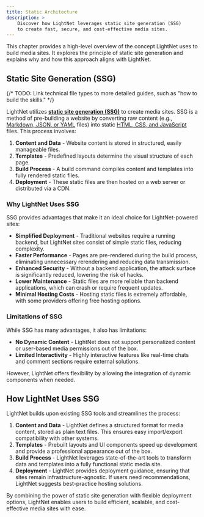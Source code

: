 ```yaml
---
title: Static Architecture
description: > 
    Discover how LightNet leverages static site generation (SSG) 
    to create fast, secure, and cost-effective media sites.
---
```


This chapter provides a high-level overview of the concept LightNet uses to build media sites. 
It explores the principle of static site generation and explains why and how this approach aligns with LightNet.

## Static Site Generation (SSG)

{/* TODO: Link technical file types to more detailed guides, such as "how to build the skills." */}

LightNet utilizes [**static site generation (SSG)**](/build/astro) to create media sites. 
SSG is a method of pre-building a website by converting raw content (e.g., [Markdown, JSON, or YAML](/start-here/guides/essential-skills) files) 
into static [HTML, CSS, and JavaScript](/start-here/guides/essential-skills) files. 
This process involves:

1. **Content and Data** - Website content is stored in structured, easily manageable files.
2. **Templates** - Predefined layouts determine the visual structure of each page.
3. **Build Process** - A build command compiles content and templates into fully rendered static files.
4. **Deployment** - These static files are then hosted on a web server or distributed via a CDN.

### Why LightNet Uses SSG

SSG provides advantages that make it an ideal choice for LightNet-powered sites:

- **Simplified Deployment** - Traditional websites require a running backend, but LightNet sites consist of simple static files, 
    reducing complexity.
- **Faster Performance** - Pages are pre-rendered during the build process, eliminating unnecessary rerendering and reducing 
    data transmission.
- **Enhanced Security** - Without a backend application, the attack surface is significantly reduced, lowering the risk of hacks.
- **Lower Maintenance** - Static files are more reliable than backend applications, which can crash or require frequent updates.
- **Minimal Hosting Costs** - Hosting static files is extremely affordable, with some providers offering free hosting options.

### Limitations of SSG

While SSG has many advantages, it also has limitations:

- **No Dynamic Content** - LightNet does not support personalized content or user-based media permissions out of the box.
- **Limited Interactivity** - Highly interactive features like real-time chats and comment sections require external solutions.

However, LightNet offers flexibility by allowing the integration of dynamic components when needed.

## How LightNet Uses SSG

LightNet builds upon existing SSG tools and streamlines the process:

1. **Content and Data** - LightNet defines a structured format for media content, stored as plain text files. 
    This ensures easy import/export compatibility with other systems.
2. **Templates** - Prebuilt layouts and UI components speed up development and provide a professional appearance out of the box.
3. **Build Process** - LightNet leverages state-of-the-art tools to transform data and templates into a fully functional static 
    media site.
4. **Deployment** - LightNet provides deployment guidance, ensuring that sites remain infrastructure-agnostic. If users need 
    recommendations, LightNet suggests best-practice hosting solutions.

By combining the power of static site generation with flexible deployment options, LightNet enables users to build efficient, 
scalable, and cost-effective media sites with ease.
